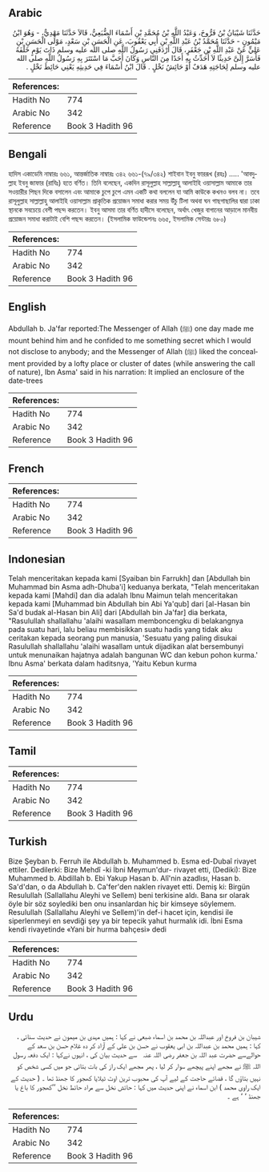 ## Arabic


<div dir="rtl" lang="ar" style={{fontSize:'larger',backgroundColor:'#f8f9fa',padding:20}}>
حَدَّثَنَا شَيْبَانُ بْنُ فَرُّوخَ، وَعَبْدُ اللَّهِ بْنُ مُحَمَّدِ بْنِ أَسْمَاءَ الضُّبَعِيُّ، قَالاَ حَدَّثَنَا مَهْدِيٌّ، - وَهُوَ ابْنُ مَيْمُونٍ - حَدَّثَنَا مُحَمَّدُ بْنُ عَبْدِ اللَّهِ بْنِ أَبِي يَعْقُوبَ، عَنِ الْحَسَنِ بْنِ سَعْدٍ، مَوْلَى الْحَسَنِ بْنِ عَلِيٍّ عَنْ عَبْدِ اللَّهِ بْنِ جَعْفَرٍ، قَالَ أَرْدَفَنِي رَسُولُ اللَّهِ صلى الله عليه وسلم ذَاتَ يَوْمٍ خَلْفَهُ فَأَسَرَّ إِلَىَّ حَدِيثًا لاَ أُحَدِّثُ بِهِ أَحَدًا مِنَ النَّاسِ وَكَانَ أَحَبَّ مَا اسْتَتَرَ بِهِ رَسُولُ اللَّهِ صلى الله عليه وسلم لِحَاجَتِهِ هَدَفٌ أَوْ حَائِشُ نَخْلٍ ‏.‏ قَالَ ابْنُ أَسْمَاءَ فِي حَدِيثِهِ يَعْنِي حَائِطَ نَخْلٍ ‏.‏
</div>
<div style={{backgroundColor:'#f8f9fa',padding:20, marginBottom: 10}}><table> <thead> <tr> <th>References:</th> <th></th> </tr> </thead> <tbody><tr><td>Hadith No</td><td>774</td></tr><tr><td>Arabic No</td><td>342</td></tr><tr><td>Reference</td><td>Book 3 Hadith 96</td></tr></tbody></table></div>

## Bengali


<div dir="ltr" lang="bn" style={{fontSize:'larger',backgroundColor:'#f8f9fa',padding:20}}>
হাদিস একাডেমি নাম্বারঃ ৬৬১, আন্তর্জাতিক নাম্বারঃ ৩৪২ ৬৬১-(৭৯/৩৪২) শাইবান ইবনু ফাররূখ (রহঃ) ..... 'আবদুল্লাহ ইবনু জাফার (রাযিঃ) হতে বর্ণিত। তিনি বলেছেন, একদিন রাসূলুল্লাহ সাল্লাল্লাহু আলাইহি ওয়াসাল্লাম আমাকে তার সওয়ারীর পিছন দিকে বসালেন এবং আমাকে চুপে চুপে এমন একটি কথা বললেন যা আমি কাউকে কখনও বলব না। তবে রাসূলুল্লাহ সাল্লাল্লাহু আলাইহি ওয়াসাল্লাম প্রাকৃতিক প্রয়োজন সমাধা করার সময় উঁচু টিলা অথবা ঘন গাছগাছালির দ্বারা ঢাকা স্থানকে সবচেয়ে বেশী পছন্দ করতেন। ইবনু আসমা তার বর্ণিত হাদীসে বলেছেন, অর্থাৎ খেজুর বাগানের আড়ালে মানবীয় প্রয়োজন সমাধা করাটাই বেশি পছন্দ করতেন। (ইসলামিক ফাউন্ডেশনঃ ৬৬৫, ইসলামিক সেন্টারঃ ৬৮০)
</div>
<div style={{backgroundColor:'#f8f9fa',padding:20, marginBottom: 10}}><table> <thead> <tr> <th>References:</th> <th></th> </tr> </thead> <tbody><tr><td>Hadith No</td><td>774</td></tr><tr><td>Arabic No</td><td>342</td></tr><tr><td>Reference</td><td>Book 3 Hadith 96</td></tr></tbody></table></div>

## English


<div dir="ltr" lang="en" style={{fontSize:'larger',backgroundColor:'#f8f9fa',padding:20}}>
Abdullah b. Ja'far reported:The Messenger of Allah (ﷺ) one day made me mount behind him and he confided to me something secret which I would not disclose to anybody; and the Messenger of Allah (ﷺ) liked the concealment provided by a lofty place or cluster of dates (while answering the call of nature), Ibn Asma' said in his narration: It implied an enclosure of the date-trees
</div>
<div style={{backgroundColor:'#f8f9fa',padding:20, marginBottom: 10}}><table> <thead> <tr> <th>References:</th> <th></th> </tr> </thead> <tbody><tr><td>Hadith No</td><td>774</td></tr><tr><td>Arabic No</td><td>342</td></tr><tr><td>Reference</td><td>Book 3 Hadith 96</td></tr></tbody></table></div>

## French


<div dir="ltr" lang="fr" style={{fontSize:'larger',backgroundColor:'#f8f9fa',padding:20}}>

</div>
<div style={{backgroundColor:'#f8f9fa',padding:20, marginBottom: 10}}><table> <thead> <tr> <th>References:</th> <th></th> </tr> </thead> <tbody><tr><td>Hadith No</td><td>774</td></tr><tr><td>Arabic No</td><td>342</td></tr><tr><td>Reference</td><td>Book 3 Hadith 96</td></tr></tbody></table></div>

## Indonesian


<div dir="ltr" lang="id" style={{fontSize:'larger',backgroundColor:'#f8f9fa',padding:20}}>
Telah menceritakan kepada kami [Syaiban bin Farrukh] dan [Abdullah bin Muhammad bin Asma adh-Dhuba'i] keduanya berkata, "Telah menceritakan kepada kami [Mahdi] dan dia adalah Ibnu Maimun telah menceritakan kepada kami [Muhammad bin Abdullah bin Abi Ya'qub] dari [al-Hasan bin Sa'd budak al-Hasan bin Ali] dari [Abdullah bin Ja'far] dia berkata, "Rasulullah shallallahu 'alaihi wasallam memboncengku di belakangnya pada suatu hari, lalu beliau membisikkan suatu hadis yang tidak aku ceritakan kepada seorang pun manusia, 'Sesuatu yang paling disukai Rasulullah shallallahu 'alaihi wasallam untuk dijadikan alat bersembunyi untuk menunaikan hajatnya adalah bangunan WC dan kebun pohon kurma.' Ibnu Asma' berkata dalam haditsnya, 'Yaitu Kebun kurma
</div>
<div style={{backgroundColor:'#f8f9fa',padding:20, marginBottom: 10}}><table> <thead> <tr> <th>References:</th> <th></th> </tr> </thead> <tbody><tr><td>Hadith No</td><td>774</td></tr><tr><td>Arabic No</td><td>342</td></tr><tr><td>Reference</td><td>Book 3 Hadith 96</td></tr></tbody></table></div>

## Tamil


<div dir="ltr" lang="ta" style={{fontSize:'larger',backgroundColor:'#f8f9fa',padding:20}}>

</div>
<div style={{backgroundColor:'#f8f9fa',padding:20, marginBottom: 10}}><table> <thead> <tr> <th>References:</th> <th></th> </tr> </thead> <tbody><tr><td>Hadith No</td><td>774</td></tr><tr><td>Arabic No</td><td>342</td></tr><tr><td>Reference</td><td>Book 3 Hadith 96</td></tr></tbody></table></div>

## Turkish


<div dir="ltr" lang="tr" style={{fontSize:'larger',backgroundColor:'#f8f9fa',padding:20}}>
Bize Şeyban b. Ferruh ile Abdullah b. Muhammed b. Esma ed-Dubaî rivayet ettiler. Dedilerki: Bize Mehdî -ki İbni Meymun'dur- rivayet etti, (Dediki): Bize Muhammed b. Abdillah b. Ebi Yakup Hasan b. Alî'nin azadlısı, Hasan b. Sa'd'dan, o da Abdullah b. Ca'fer'den naklen rivayet etti. Demiş ki: Birgün Resulullah (Sallallahu Aleyhi ve Sellem) beni terkisine aldı. Bana sır olarak öyle bir söz soylediki ben onu insanlardan hiç bir kimseye söylemem. Resulullah (Sallallahu Aleyhi ve Sellem)'in def-i hacet için, kendisi ile siperlenmeyi en sevdiği şey ya bir tepecik yahut hurmalık idi. İbni Esma kendi rivayetinde «Yani bir hurma bahçesi» dedi
</div>
<div style={{backgroundColor:'#f8f9fa',padding:20, marginBottom: 10}}><table> <thead> <tr> <th>References:</th> <th></th> </tr> </thead> <tbody><tr><td>Hadith No</td><td>774</td></tr><tr><td>Arabic No</td><td>342</td></tr><tr><td>Reference</td><td>Book 3 Hadith 96</td></tr></tbody></table></div>

## Urdu


<div dir="rtl" lang="ur" style={{fontSize:'larger',backgroundColor:'#f8f9fa',padding:20}}>
شیبان بن فروخ اور عبداللہ بن محمد بن اسماء ضبعی نے کہا : ہمیں مہدی بن میمون نے حدیث سنائی ، کہا : ہمیں محمد بن عبداللہ بن ابی یعقوب نے حسن بن علی کے آزاد کر دہ غلام حسن بن سعد کے حوالےسے حضرت عبد اللہ بن جعفر ‌رضی ‌اللہ ‌عنہ ‌ ‌ سے حدیث بیان کی ، انہوں نےکہا : ایک دفعہ رسول اللہ ﷺ نے مجھے اپنے پیچھے سوار کر لیا ، پھر مجھے ایک راز کی بات بتائی جو میں کسی شخص کو نہیں بتاؤں گا ، قضائے حاجت کے لیے آپ کی محبوب ترین اوٹ ٹیلایا کھجور کا جھنڈ تھا ۔ ( حدیث کے ایک راوی محمد ) ابن اسماء نے اپنی حدیث میں کہا : حائش نخل سے مراد حائط نخل ’’کھجور کا باغ یا جھنڈ ‘ ‘ ہے ۔
</div>
<div style={{backgroundColor:'#f8f9fa',padding:20, marginBottom: 10}}><table> <thead> <tr> <th>References:</th> <th></th> </tr> </thead> <tbody><tr><td>Hadith No</td><td>774</td></tr><tr><td>Arabic No</td><td>342</td></tr><tr><td>Reference</td><td>Book 3 Hadith 96</td></tr></tbody></table></div>